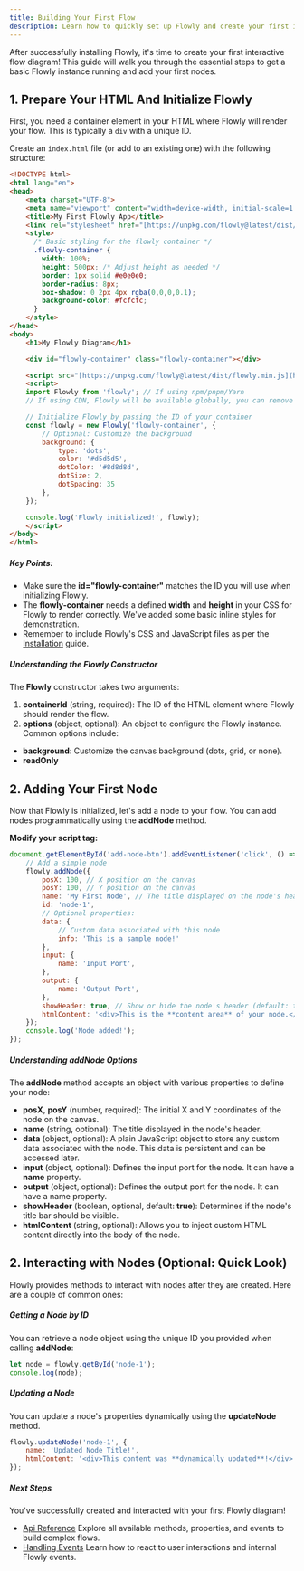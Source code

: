 ```yaml
---
title: Building Your First Flow
description: Learn how to quickly set up Flowly and create your first interactive flow diagram.
---
```


After successfully installing Flowly, it's time to create your first interactive flow diagram! This guide will walk you through the essential steps to get a basic Flowly instance running and add your first nodes.

## 1. Prepare Your HTML And Initialize Flowly

First, you need a container element in your HTML where Flowly will render your flow. This is typically a `div` with a unique ID.

Create an `index.html` file (or add to an existing one) with the following structure:

```html
<!DOCTYPE html>
<html lang="en">
<head>
    <meta charset="UTF-8">
    <meta name="viewport" content="width=device-width, initial-scale=1.0">
    <title>My First Flowly App</title>
    <link rel="stylesheet" href="[https://unpkg.com/flowly@latest/dist/flowly.css](https://unpkg.com/flowly@latest/dist/flowly.css)">
    <style>
      /* Basic styling for the flowly container */
      .flowly-container {
        width: 100%;
        height: 500px; /* Adjust height as needed */
        border: 1px solid #e0e0e0;
        border-radius: 8px;
        box-shadow: 0 2px 4px rgba(0,0,0,0.1);
        background-color: #fcfcfc;
      }
    </style>
</head>
<body>
    <h1>My Flowly Diagram</h1>

    <div id="flowly-container" class="flowly-container"></div>

    <script src="[https://unpkg.com/flowly@latest/dist/flowly.min.js](https://unpkg.com/flowly@latest/dist/flowly.min.js)"></script>
    <script>
    import Flowly from 'flowly'; // If using npm/pnpm/Yarn
    // If using CDN, Flowly will be available globally, you can remove this import.

    // Initialize Flowly by passing the ID of your container
    const flowly = new Flowly('flowly-container', {
        // Optional: Customize the background
        background: {
            type: 'dots',
            color: '#d5d5d5',
            dotColor: '#8d8d8d',
            dotSize: 2,
            dotSpacing: 35
        },
    });

    console.log('Flowly initialized!', flowly);
    </script>
</body>
</html>
```
##### Key Points:
- Make sure the **id="flowly-container"** matches the ID you will use when initializing Flowly.
- The **flowly-container** needs a defined **width** and **height** in your CSS for Flowly to render correctly. We've added some basic inline styles for demonstration.
- Remember to include Flowly's CSS and JavaScript files as per the [Installation](/getting-started/installation/) guide.

##### Understanding the Flowly Constructor
The **Flowly** constructor takes two arguments:
1. **containerId** (string, required): The ID of the HTML element where Flowly should render the flow.
2. **options** (object, optional): An object to configure the Flowly instance. Common options include:
- **background**: Customize the canvas background (dots, grid, or none).
- **readOnly**

## 2. Adding Your First Node

Now that Flowly is initialized, let's add a node to your flow. You can add nodes programmatically using the **addNode** method.

**Modify your script tag:**

```js
document.getElementById('add-node-btn').addEventListener('click', () => {
    // Add a simple node
    flowly.addNode({
        posX: 100, // X position on the canvas
        posY: 100, // Y position on the canvas
        name: 'My First Node', // The title displayed on the node's header
        id: 'node-1',
        // Optional properties:
        data: {
            // Custom data associated with this node
            info: 'This is a sample node!'
        },
        input: {
            name: 'Input Port',
        },
        output: {
            name: 'Output Port',
        },
        showHeader: true, // Show or hide the node's header (default: true)
        htmlContent: '<div>This is the **content area** of your node.</div>' // Custom HTML content for the node body
    });
    console.log('Node added!');
});
```

##### Understanding **addNode** Options
The **addNode** method accepts an object with various properties to define your node:
- **posX**, **posY** (number, required): The initial X and Y coordinates of the node on the canvas.
- **name** (string, optional): The title displayed in the node's header.
- **data** (object, optional): A plain JavaScript object to store any custom data associated with the node. This data is persistent and can be accessed later.
- **input** (object, optional): Defines the input port for the node. It can have a **name** property.
- **output** (object, optional): Defines the output port for the node. It can have a name property.
- **showHeader** (boolean, optional, default: **true**): Determines if the node's title bar should be visible.
- **htmlContent** (string, optional): Allows you to inject custom HTML content directly into the body of the node.

## 2. Interacting with Nodes (Optional: Quick Look)
Flowly provides methods to interact with nodes after they are created. Here are a couple of common ones:

##### Getting a Node by ID
You can retrieve a node object using the unique ID you provided when calling **addNode**:
```javascript
let node = flowly.getById('node-1');
console.log(node);
```

##### Updating a Node
You can update a node's properties dynamically using the **updateNode** method.
```javascript
flowly.updateNode('node-1', {
    name: 'Updated Node Title!',
    htmlContent: '<div>This content was **dynamically updated**!</div>',
});
```

##### Next Steps
You've successfully created and interacted with your first Flowly diagram!
- [Api Reference](/getting-started/installation/) Explore all available methods, properties, and events to build complex flows.
- [Handling Events](/getting-started/installation/) Learn how to react to user interactions and internal Flowly events.
